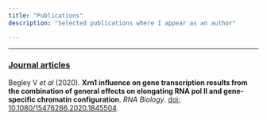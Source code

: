 ```yaml
---
title: "Publications"
description: "Selected publications where I appear as an author"

---
```


---

### <ins>**Journal articles**</ins>

Begley V *et al* (2020). **Xrn1 influence on gene transcription results from the combination of general effects on elongating RNA pol II and gene-specific chromatin configuration**. *RNA Biology*. [doi: 10.1080/15476286.2020.1845504](https://doi.org/10.1080/15476286.2020.1845504).


<!--
### <ins>**Pre prints**</ins>

### <ins>**Posters**</ins>

-->
